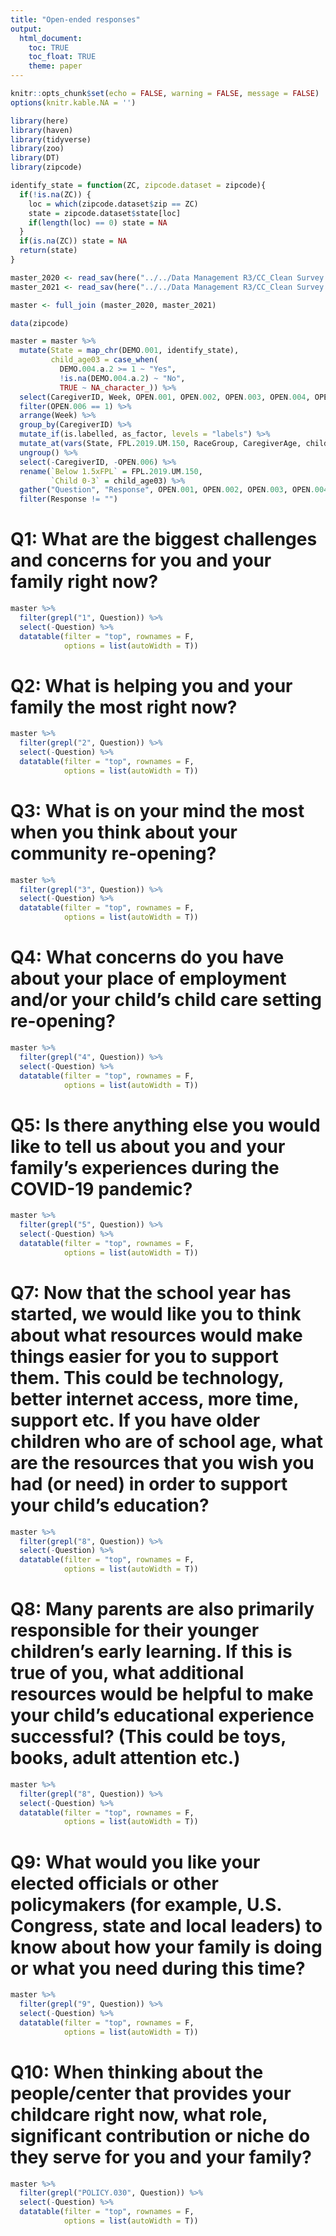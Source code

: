```yaml
---
title: "Open-ended responses"
output: 
  html_document:
    toc: TRUE
    toc_float: TRUE
    theme: paper
---
```


```r
knitr::opts_chunk$set(echo = FALSE, warning = FALSE, message = FALSE)
options(knitr.kable.NA = '')
```

```r
library(here)
library(haven)
library(tidyverse)
library(zoo)
library(DT)
library(zipcode)
```

```r
identify_state = function(ZC, zipcode.dataset = zipcode){
  if(!is.na(ZC)) {
    loc = which(zipcode.dataset$zip == ZC)
    state = zipcode.dataset$state[loc]
    if(length(loc) == 0) state = NA
  }
  if(is.na(ZC)) state = NA
  return(state)
}
```


```r
master_2020 <- read_sav(here("../../Data Management R3/CC_Clean Survey Data/00_R3 MasterFile/MasterFile_groupings_2020.sav"))
master_2021 <- read_sav(here("../../Data Management R3/CC_Clean Survey Data/00_R3 MasterFile/MasterFile_groupings_2021.sav"))

master <- full_join (master_2020, master_2021)
```

```r
data(zipcode)

master = master %>%
  mutate(State = map_chr(DEMO.001, identify_state),
         child_age03 = case_when(
           DEMO.004.a.2 >= 1 ~ "Yes",
           !is.na(DEMO.004.a.2) ~ "No",
           TRUE ~ NA_character_)) %>%
  select(CaregiverID, Week, OPEN.001, OPEN.002, OPEN.003, OPEN.004, OPEN.006, OPEN.005, OPEN.007, OPEN.008, OPEN.009, POLICY.030, State, FPL.2019.UM.150, RaceGroup, CaregiverAge, child_age03) %>%
  filter(OPEN.006 == 1) %>%
  arrange(Week) %>%
  group_by(CaregiverID) %>%
  mutate_if(is.labelled, as_factor, levels = "labels") %>%
  mutate_at(vars(State, FPL.2019.UM.150, RaceGroup, CaregiverAge, child_age03), na.locf0) %>%
  ungroup() %>%
  select(-CaregiverID, -OPEN.006) %>%
  rename(`Below 1.5xFPL` = FPL.2019.UM.150,
         `Child 0-3` = child_age03) %>%
  gather("Question", "Response", OPEN.001, OPEN.002, OPEN.003, OPEN.004, OPEN.005, OPEN.007, OPEN.008, OPEN.009, POLICY.030) %>%
  filter(Response != "")

```
# Q1: What are the biggest challenges and concerns for you and your family right now?

```r
master %>%
  filter(grepl("1", Question)) %>%
  select(-Question) %>%
  datatable(filter = "top", rownames = F, 
            options = list(autoWidth = T))
```

# Q2: What is helping you and your family the most right now?

```r
master %>%
  filter(grepl("2", Question)) %>%
  select(-Question) %>%
  datatable(filter = "top", rownames = F, 
            options = list(autoWidth = T))
```


# Q3: What is on your mind the most when you think about your community re-opening?

```r
master %>%
  filter(grepl("3", Question)) %>%
  select(-Question) %>%
  datatable(filter = "top", rownames = F, 
            options = list(autoWidth = T))
```


# Q4: What concerns do you have about your place of employment and/or your child’s child care setting re-opening?

```r
master %>%
  filter(grepl("4", Question)) %>%
  select(-Question) %>%
  datatable(filter = "top", rownames = F, 
            options = list(autoWidth = T))
```


# Q5: Is there anything else you would like to tell us about you and your family’s experiences during the COVID-19 pandemic?

```r
master %>%
  filter(grepl("5", Question)) %>%
  select(-Question) %>%
  datatable(filter = "top", rownames = F, 
            options = list(autoWidth = T))
```

# Q7: Now that the school year has started, we would like you to think about what resources would make things easier for you to support them. This could be technology, better internet access, more time, support etc. If you have older children who are of school age, what are the resources that you wish you had (or need) in order to support your child’s education?

```r
master %>%
  filter(grepl("8", Question)) %>%
  select(-Question) %>%
  datatable(filter = "top", rownames = F, 
            options = list(autoWidth = T))
```

# Q8: Many parents are also primarily responsible for their younger children’s early learning. If this is true of you, what additional resources would be helpful to make your child’s educational experience successful?  (This could be toys, books, adult attention etc.)

```r
master %>%
  filter(grepl("8", Question)) %>%
  select(-Question) %>%
  datatable(filter = "top", rownames = F, 
            options = list(autoWidth = T))
```


# Q9: What would you like your elected officials or other policymakers (for example, U.S. Congress, state and local leaders) to know about how your family is doing or what you need during this time?

```r
master %>%
  filter(grepl("9", Question)) %>%
  select(-Question) %>%
  datatable(filter = "top", rownames = F, 
            options = list(autoWidth = T))
```


# Q10: When thinking about the people/center that provides your childcare right now, what role, significant contribution or niche do they serve for you and your family?

```r
master %>%
  filter(grepl("POLICY.030", Question)) %>%
  select(-Question) %>%
  datatable(filter = "top", rownames = F,
            options = list(autoWidth = T))
```

